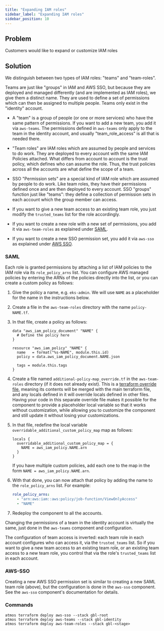 ```yaml
---
title: "Expanding IAM roles"
sidebar_label: "Expanding IAM roles"
sidebar_position: 10
---
```


## Problem

Customers would like to expand or customize IAM roles

## Solution

We distinguish between two types of IAM roles: "teams" and "team-roles".

Teams are just like "groups" in IAM and AWS SSO, but because they are deployed and managed differently (and are
implemented as IAM roles), we give them a distinct name. They are used to define a set of permissions which can then be
assigned to multiple people. Teams only exist in the "identity" account.

- A "team" is a group of people (or one or more services) who have the same pattern of permissions. If you want to add a
  new team, you add it via `aws-teams`. The permissions defined in `aws-teams` only apply to the team in the identity
  account, and usually "team_role_access" is all that is needed there.

- "Team roles" are IAM roles which are assumed by people and services to do work. They are deployed to every account
  with the same IAM Policies attached. What differs from account to account is the trust policy, which defines who can
  assume the role. Thus, the trust policies across all the accounts are what define the scope of a team.

- SSO "Permission sets" are a special kind of IAM role which are assumed by people to do work. Like team roles, they
  have their permissions defined once and are then deployed to every account. SSO "groups" function just like "teams":
  they define a collection of permission sets in each account which the group member can access.

- If you want to give a new team access to an existing team role, you just modify the `trusted_teams` list for the role
  accordingly.
- If you want to create a new role with a new set of permissions, you add it via `aws-team-roles` as explained under
  [SAML](#saml).
- If you want to create a new SSO permission set, you add it via `aws-sso` as explained under [AWS SSO](#aws-sso).

### SAML

Each role is granted permissions by attaching a list of IAM policies to the IAM role via its `role_policy_arns` list.
You can configure AWS managed policies by entering the ARNs of the policies directly into the list, or you can create a
custom policy as follows:

1. Give the policy a name, e.g. `eks-admin`. We will use `NAME` as a placeholder for the name in the instructions below.
2. Create a file in the `aws-team-roles` directory with the name `policy-NAME.tf`.
3. In that file, create a policy as follows:

   ```hcl
   data "aws_iam_policy_document" "NAME" {
     # Define the policy here
   }

   resource "aws_iam_policy" "NAME" {
     name   = format("%s-NAME", module.this.id)
     policy = data.aws_iam_policy_document.NAME.json

     tags = module.this.tags
   }
   ```

4. Create a file named `additional-policy-map_override.tf` in the `aws-team-roles` directory (if it does not already
   exist). This is a [terraform override file](https://developer.hashicorp.com/terraform/language/files/override),
   meaning its contents will be merged with the main terraform file, and any locals defined in it will override locals
   defined in other files. Having your code in this separate override file makes it possible for the component to
   provide a placeholder local variable so that it works without customization, while allowing you to customize the
   component and still update it without losing your customizations.
5. In that file, redefine the local variable `overridable_additional_custom_policy_map` map as follows:

   ```hcl
   locals {
     overridable_additional_custom_policy_map = {
       NAME = aws_iam_policy.NAME.arn
     }
   }
   ```

   If you have multiple custom policies, add each one to the map in the form `NAME = aws_iam_policy.NAME.arn`.

6. With that done, you can now attach that policy by adding the name to the `role_policy_arns` list. For example:

   ```yaml
   role_policy_arns:
     - "arn:aws:iam::aws:policy/job-function/ViewOnlyAccess"
     - "NAME"
   ```

7. Redeploy the component to all the accounts.

Changing the permissions of a team in the identity account is virtually the same, just done in the `aws-teams` component
and configuration.

The configuration of team access is inverted: each team role in each account configures who can access it, via the
`trusted_teams` list. So if you want to give a new team access to an existing team role, or an existing team access to a
new team role, you control that via the role's `trusted_teams` list in each account.

### AWS-SSO

Creating a new AWS SSO permission set is similar to creating a new SAML team role (above), but the configuration is done
in the `aws-sso` component. See the `aws-sso` component's documentation for details.

### Commands

```
atmos terraform deploy aws-sso --stack gbl-root
atmos terraform deploy aws-teams --stack gbl-identity
atmos terraform deploy aws-team-roles --stack gbl-<stage>
```
